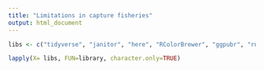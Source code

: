 ```yaml
---
title: "Limitations in capture fisheries"
output: html_document
---
```



```r
libs <- c("tidyverse", "janitor", "here", "RColorBrewer", "ggpubr", "rnaturalearth", "zoo")

lapply(X= libs, FUN=library, character.only=TRUE)

```

